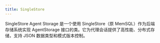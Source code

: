 ```yaml
---
title: SingleStore
---
```


SingleStore Agent Storage 是一个使用 SingleStore（原 MemSQL）作为后端存储系统实现 AgentStorage 接口的类。它为代理会话提供了高性能、分布式存储，支持 JSON 数据类型和模式版本控制。

<Snippet file="storage-singlestore-reference.mdx" />